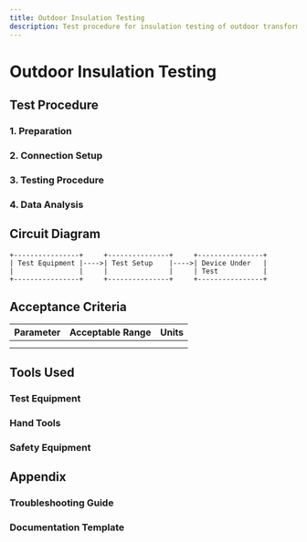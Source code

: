 ```yaml
---
title: Outdoor Insulation Testing
description: Test procedure for insulation testing of outdoor transformer
---
```


# Outdoor Insulation Testing

## Test Procedure

### 1. Preparation

### 2. Connection Setup

### 3. Testing Procedure

### 4. Data Analysis

## Circuit Diagram

```
+----------------+     +---------------+     +----------------+
| Test Equipment |---->| Test Setup    |---->| Device Under   |
|                |     |               |     | Test           |
+----------------+     +---------------+     +----------------+
```

## Acceptance Criteria

| Parameter | Acceptable Range | Units |
|-----------|------------------|-------|
|           |                  |       |
|           |                  |       |

## Tools Used

### Test Equipment

### Hand Tools

### Safety Equipment

## Appendix

### Troubleshooting Guide

### Documentation Template
